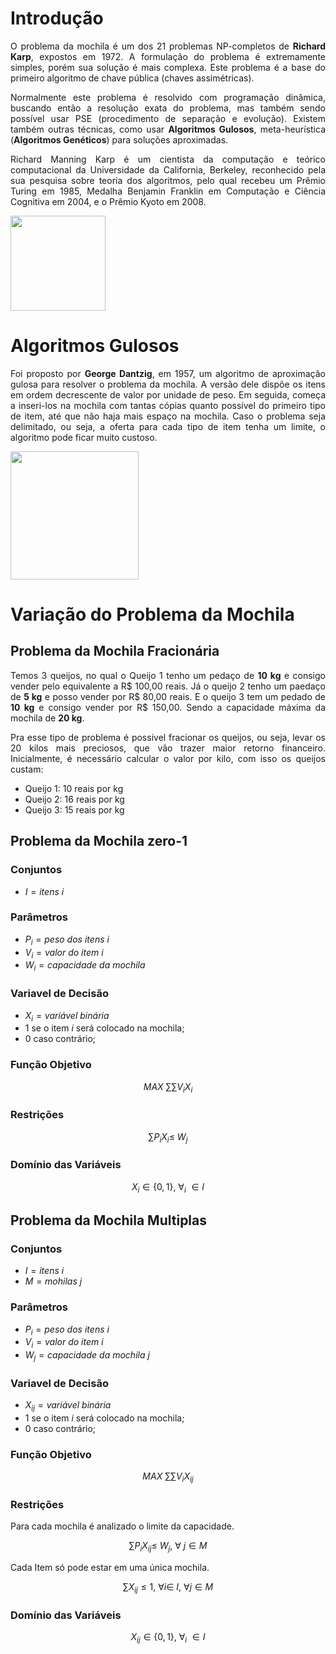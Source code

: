 ```{=html}
<style>
body{text-align: justify}
</style>
```

:::: progress
::: {.progress-bar style="width: 100%;"}
:::
::::

# Introdução

O problema da mochila é um dos 21 problemas NP-completos de **Richard Karp**, expostos em 1972. A formulação do problema é extremamente simples, porém sua solução é mais complexa. Este problema é a base do primeiro algoritmo de chave pública (chaves assimétricas).

Normalmente este problema é resolvido com programação dinâmica, buscando então a resolução exata do problema, mas também sendo possível usar PSE (procedimento de separação e evolução). Existem também outras técnicas, como usar **Algoritmos Gulosos**, meta-heurística (**Algoritmos Genéticos**) para soluções aproximadas.

Richard Manning Karp é um cientista da computação e teórico computacional da Universidade da California, Berkeley, reconhecido pela sua pesquisa sobre teoria dos algoritmos, pelo qual recebeu um Prêmio Turing em 1985, Medalha Benjamin Franklin em Computação e Ciência Cognitiva em 2004, e o Prêmio Kyoto em 2008.

![](images/Karp.jpg){fig-align="center" width="152"}


:::: progress
::: {.progress-bar style="width: 100%;"}
:::
::::


# Algoritmos Gulosos

Foi proposto por **George Dantzig**, em 1957, um algoritmo de aproximação gulosa para resolver o problema da mochila. A versão dele dispõe os itens em ordem decrescente de valor por unidade de peso. Em seguida, começa a inseri-los na mochila com tantas cópias quanto possível do primeiro tipo de item, até que não haja mais espaço na mochila. Caso o problema seja delimitado, ou seja, a oferta para cada tipo de item tenha um limite, o algoritmo pode ficar muito custoso.

![](George-Dantzig.jpg){fig-align="center" width="205"}



:::: progress
::: {.progress-bar style="width: 100%;"}
:::
::::

# Variação do Problema da Mochila
## Problema da Mochila Fracionária

Temos 3 queijos, no qual o Queijo 1 tenho um pedaço de **10 kg** e consigo vender pelo equivalente a R\$ 100,00 reais. Já o queijo 2 tenho um paedaço de **5 kg** e posso vender por R\$ 80,00 reais. E o queijo 3 tem um pedado de **10 kg** e consigo vender por R\$ 150,00. Sendo a capacidade máxima da mochila de **20 kg**.

Pra esse tipo de problema é possivel fracionar os queijos, ou seja, levar os 20 kilos mais preciosos, que vão trazer maior retorno financeiro. Inicialmente, é necessário calcular o valor por kilo, com isso os queijos custam:

-   Queijo 1: 10 reais por kg
-   Queijo 2: 16 reais por kg
-   Queijo 3: 15 reais por kg


:::: progress
::: {.progress-bar style="width: 100%;"}
:::
::::

## Problema da Mochila zero-1
### Conjuntos

-   $I = itens \ i$

### Parâmetros

-   $P_{i} = peso \ dos \  itens \ i$
-   $V_{i} = valor \ do \ item \ i$
-   $W_{i} =  capacidade \ da \ mochila$

### Variavel de Decisão

-   $X_{i} =  variável \ binária$
-   1 se o item $i$ será colocado na mochila;
-   0 caso contrário;

### Função Objetivo

$$ MAX \ \sum \sum V_{i}X_{i}$$ 

### Restrições

$$  \sum P_{i}X_{i} \leq  \ W_{j}$$ 

### Domínio das Variáveis

$$ X_{i} \in \{0,1\}, \ \forall_{i} \ \in I$$


:::: progress
::: {.progress-bar style="width: 100%;"}
:::
::::

## Problema da Mochila Multiplas
### Conjuntos

-   $I = itens \ i$
-   $M = mohilas \ j$

### Parâmetros

-   $P_{i} = peso \ dos \  itens \ i$
-   $V_{i} = valor \ do \ item \ i$
-   $W_{j} =  capacidade \ da \ mochila \ j$

### Variavel de Decisão

-   $X_{ij} =  variável \ binária$
-   1 se o item $i$ será colocado na mochila;
-   0 caso contrário;

### Função Objetivo

$$ MAX \ \sum \sum V_{i}X_{ij}$$ 

### Restrições

Para cada mochila é analizado o limite da capacidade.

$$  \sum P_{i}X_{ij} \leq  \ W_{j}, \ \forall \ j \in M$$

Cada Item só pode estar em uma única mochila.

$$ \sum X_{ij} \leq 1, \ \forall i  \in \ I, \ \forall j \in M$$

### Domínio das Variáveis

$$ X_{ij} \in \{0,1\}, \ \forall_{i} \ \in I$$


:::: progress
::: {.progress-bar style="width: 100%;"}
:::
::::



